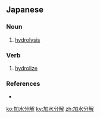 ==Japanese==
{{ja-kanjitab|か|すい|ぶん|かい|yomi=on}}

===Noun===
{{ja-noun|かすいぶんかい}}

# [[hydrolysis]]
#: {{ja-usex|エステルの'''加水分解'''をけん化という。|エステル の '''かすいぶんかい''' を けんか と いう。|The process of hydrolysis of ester is called saponification.}}

===Verb===
{{ja-verb-suru|かすいぶんかい}}

# [[hydrolize]]

===References===
* {{R:Shogakukan}}

[[ko:加水分解]]
[[ky:加水分解]]
[[zh:加水分解]]